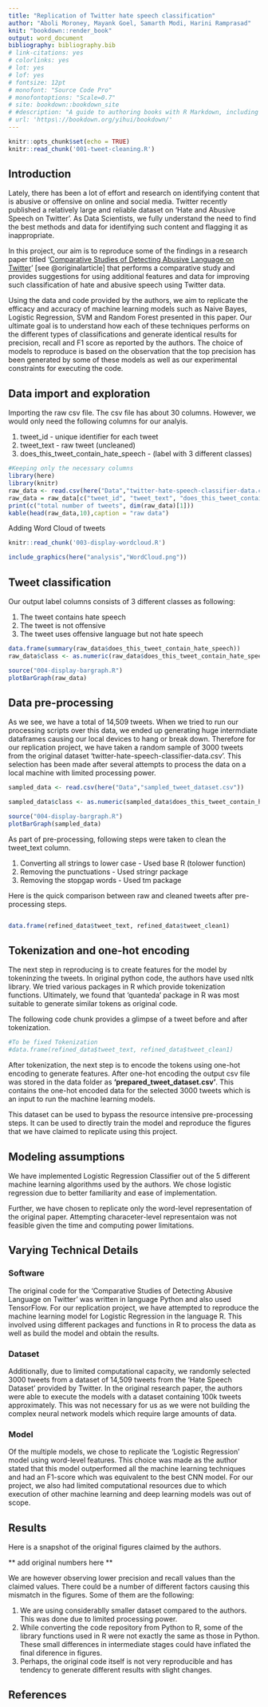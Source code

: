 ```yaml
---
title: "Replication of Twitter hate speech classification"
author: "Aboli Moroney, Mayank Goel, Samarth Modi, Harini Ramprasad"
knit: "bookdown::render_book"
output: word_document
bibliography: bibliography.bib
# link-citations: yes
# colorlinks: yes
# lot: yes
# lof: yes
# fontsize: 12pt
# monofont: "Source Code Pro"
# monofontoptions: "Scale=0.7"
# site: bookdown::bookdown_site
# #description: "A guide to authoring books with R Markdown, including how to generate figures and tables, and insert "
# url: 'https\://bookdown.org/yihui/bookdown/'
---
```



```r
knitr::opts_chunk$set(echo = TRUE)
knitr::read_chunk('001-tweet-cleaning.R')
```

## Introduction

Lately, there has been a lot of effort and research on identifying content that is abusive or offensive on online and social media. Twitter recently published a relatively large and reliable dataset on ‘Hate and Abusive Speech on Twitter’. As Data Scientists, we fully understand the need to find the best methods and data for identifying such content and flagging it as inappropriate.
 
In this project, our aim is to reproduce some of the findings in a research paper titled '[Comparative Studies of Detecting Abusive Language on Twitter](https://arxiv.org/abs/1808.10245)' [see @originalarticle] that performs a comparative study and provides suggestions for using additional features and data for improving such classification of hate and abusive speech using Twitter data. 

Using the data and code provided by the authors, we aim to replicate the efficacy and accuracy of machine learning models such as Naive Bayes, Logistic Regression, SVM and Random Forest presented in this paper. Our ultimate goal is to understand how each of these techniques performs on the different types of classifications and generate identical results for precision, recall and F1 score as reported by the authors. The choice of models to reproduce is based on the observation that the top precision has been generated by some of these models as well as our experimental constraints for executing the code.


## Data import and exploration

Importing the raw csv file. The csv file has about 30 columns. However, we would only need the following columns for our analyis.

1. tweet_id - unique identifier for each tweet 
2. tweet_text - raw tweet (uncleaned)
3. does_this_tweet_contain_hate_speech - (label with 3 different classes)


```r
#Keeping only the necessary columns
library(here)
library(knitr)
raw_data <- read.csv(here("Data","twitter-hate-speech-classifier-data.csv"))
raw_data = raw_data[c("tweet_id", "tweet_text", "does_this_tweet_contain_hate_speech")]
print(c("total number of tweets", dim(raw_data)[1]))
kable(head(raw_data,10),caption = "raw data")
```


Adding Word Cloud of tweets 
```r
knitr::read_chunk('003-display-wordcloud.R')

```



```r
include_graphics(here("analysis","WordCloud.png"))
```




## Tweet classification

Our output label columns consists of 3 different classes as following:

1. The tweet contains hate speech 
2. The tweet is not offensive
3. The tweet uses offensive language but not hate speech	

```r
data.frame(summary(raw_data$does_this_tweet_contain_hate_speech))
raw_data$class <- as.numeric(raw_data$does_this_tweet_contain_hate_speech)
```





```r
source("004-display-bargraph.R")
plotBarGraph(raw_data)
```

## Data pre-processing

As we see, we have a total of 14,509 tweets. When we tried to run our processing scripts over this data, we ended up generating huge intermdiate dataframes causing our local devices to hang or break down. Therefore for our replication project, we have taken a random sample of 3000 tweets from the original dataset 'twitter-hate-speech-classifier-data.csv'. This selection has been made after several attempts to process the data on a local machine with limited processing power.

```r

sampled_data <- read.csv(here("Data","sampled_tweet_dataset.csv"))

sampled_data$class <- as.numeric(sampled_data$does_this_tweet_contain_hate_speech)

```


```r
source("004-display-bargraph.R")
plotBarGraph(sampled_data)
```

As part of pre-processing, following steps were taken to clean the tweet_text column.

1. Converting all strings to lower case - Used base R (tolower function)
2. Removing the punctuations - Used stringr package 
3. Removing the stopgap words - Used tm package

Here is the quick comparison between raw and cleaned tweets after pre-processing steps.

```r

```


```r
data.frame(refined_data$tweet_text, refined_data$tweet_clean1)
```

## Tokenization and one-hot encoding

The next step in reproducing is to create features for the model by tokeninzing the tweets. In original python code, the authors have used nltk library. We tried various packages in R which provide tokenization functions. Ultimately, we found that 'quanteda' package in R was most suitable to generate similar tokens as original code. 

The following code chunk provides a glimpse of a tweet before and after tokenization.

```r

#To be fixed Tokenization
#data.frame(refined_data$tweet_text, refined_data$tweet_clean1)

```

After tokenization, the next step is to encode the tokens using one-hot encoding to generate features. After one-hot encoding the output csv file was stored in the data folder as **'prepared_tweet_dataset.csv'**. This contains the one-hot encoded data for the selected 3000 tweets which is an input to run the machine learning models.

This dataset can be used to bypass the resource intensive pre-processing steps. It can be used to directly train the model and reproduce the figures that we have claimed to replicate using this project.


## Modeling assumptions

We have implemented Logistic Regression Classifier out of the 5 different machine learning algorithms used by the authors. We chose logistic regression due to better familiarity and ease of implementation.

Further, we have chosen to replicate only the word-level representation of the original paper. Attempting characeter-level representaion was not feasible given the time and computing power limitations.

## Varying Technical Details

### Software
The original code for the ‘Comparative Studies of Detecting Abusive Language on Twitter’ was written in language Python and also used TensorFlow. For our replication project, we have attempted to reproduce the machine learning model for Logistic Regression in the language R. This involved using different packages and functions in R to process the data as well as build the model and obtain the results.

### Dataset
Additionally, due to limited computational capacity, we randomly selected 3000 tweets from a dataset of 14,509 tweets from the ‘Hate Speech Dataset’ provided by Twitter. In the original research paper, the authors were able to execute the models with a dataset containing 100k tweets approximately. This was not necessary for us as we were not building the complex neural network models which require large amounts of data.

### Model
Of the multiple models, we chose to replicate the ‘Logistic Regression’ model using word-level features. This choice was made as the author stated that this model outperformed all the machine learning techniques and had an F1-score which was equivalent to the best CNN model. For our project, we also had limited computational resources due to which execution of other machine learning and deep learning models was out of scope.
 

## Results

Here is a snapshot of the original figures claimed by the authors.

** add original numbers here **

We are however observing lower precision and recall values than the claimed values. There could be a number of different factors causing this mismatch in the figures. Some of them are the following:

1. We are using considerablly smaller dataset compared to the authors. This was done due to limited processing power.
2. While converting the code repository from Python to R, some of the library functions used in R were not exactly the same as those in Python. These small differences in intermediate stages could have inflated the final diference in figures.
3. Perhaps, the original code itself is not very reproducible and has tendency to generate different results with slight changes.


## References
